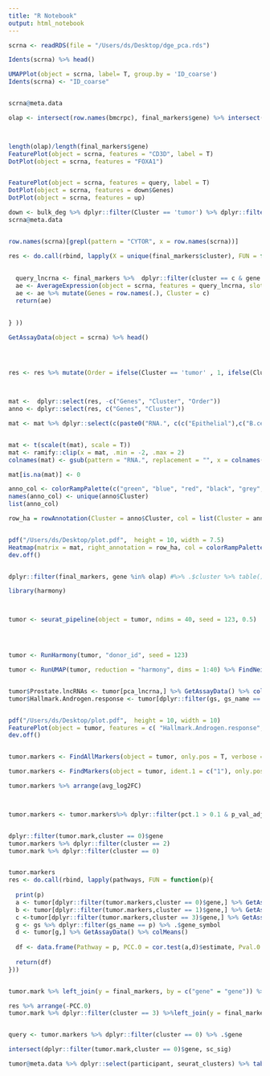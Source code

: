 ```yaml
---
title: "R Notebook"
output: html_notebook
---
```

```r


scrna <- readRDS(file = "/Users/ds/Desktop/dge_pca.rds")

Idents(scrna) %>% head()

UMAPPlot(object = scrna, label= T, group.by = 'ID_coarse')
Idents(scrna) <- "ID_coarse"


scrna@meta.data

olap <- intersect(row.names(bmcrpc), final_markers$gene) %>% intersect( row.names(scrna))



length(olap)/length(final_markers$gene)
FeaturePlot(object = scrna, features = "CD3D", label = T)
DotPlot(object = scrna, features = "FOXA1")


FeaturePlot(object = scrna, features = query, label = T)
DotPlot(object = scrna, features = down$Genes)
DotPlot(object = scrna, features = up)

down <- bulk_deg %>% dplyr::filter(Cluster == 'tumor') %>% dplyr::filter(adj.P.Val < 0.1 & logFC < -1)
scrna@meta.data


row.names(scrna)[grepl(pattern = "CYTOR", x = row.names(scrna))]
```

```r


res <- do.call(rbind, lapply(X = unique(final_markers$cluster), FUN = function(c){
  
  
  query_lncrna <- final_markers %>%  dplyr::filter(cluster == c & gene %in% olap) %>% arrange(-avg_log2FC)  %>% .$gene
  ae <- AverageExpression(object = scrna, features = query_lncrna, slot = "data") %>%  data.frame() %>% log1p() 
  ae <- ae %>% mutate(Genes = row.names(.), Cluster = c)
  return(ae)

  
} ))

GetAssayData(object = scrna) %>% head()




res <- res %>% mutate(Order = ifelse(Cluster == 'tumor' , 1, ifelse(Cluster == 'B lineage', 2, ifelse(Cluster=='NK/T', 3, ifelse(Cluster == "neutrophil", 4, ifelse(Cluster == "monocyte/macrophage", 5, ifelse(Cluster == "erythroid", 6, 7))  ))))) %>% arrange(Order)



mat <-  dplyr::select(res, -c("Genes", "Cluster", "Order"))
anno <- dplyr::select(res, c("Genes", "Cluster"))

```



```r


mat <- mat %>% dplyr::select(c(paste0("RNA.", c(c("Epithelial"),c("B.cell", "Plasma"),  c("T.cell"),c("Myeloid")))))


mat <- t(scale(t(mat), scale = T)) 
mat <- ramify::clip(x = mat, .min = -2, .max = 2)
colnames(mat) <- gsub(pattern = "RNA.", replacement = "", x = colnames(mat))

mat[is.na(mat)] <- 0

anno_col <- colorRampPalette(c("green", "blue", "red", "black", "grey", "purple"))(6)
names(anno_col) <- unique(anno$Cluster)
list(anno_col)

row_ha = rowAnnotation(Cluster = anno$Cluster, col = list(Cluster = anno_col))


pdf("/Users/ds/Desktop/plot.pdf",  height = 10, width = 7.5)
Heatmap(matrix = mat, right_annotation = row_ha, col = colorRampPalette(c("purple","black", "yellow"))(3), show_column_names = T, cluster_columns = F, na_col = 'black', cluster_rows = F, column_split =as.character(c("A", rep("B", 2),rep("C",1),rep("D", 1))),row_split = c(rep("A",17 ), rep("B", 5), rep("C", 16), rep("D",11 ), rep("E", 8), rep("F", 4)))
dev.off()


dplyr::filter(final_markers, gene %in% olap) #%>% .$cluster %>% table()
```



```r
library(harmony)



tumor <- seurat_pipeline(object = tumor, ndims = 40, seed = 123, 0.5)




tumor <- RunHarmony(tumor, "donor_id", seed = 123)

tumor <- RunUMAP(tumor, reduction = "harmony", dims = 1:40) %>% FindNeighbors(reduction = "harmony", dims = 1:40) %>% FindClusters(resolution = 0.6, algorithm = 1, random.seed =123) 


tumor$Prostate.lncRNAs <- tumor[pca_lncrna,] %>% GetAssayData() %>% colMeans()
tumor$Hallmark.Androgen.response <- tumor[dplyr::filter(gs, gs_name == "HALLMARK_ANDROGEN_RESPONSE")$gene_symbol,] %>% GetAssayData() %>% colMeans()


pdf("/Users/ds/Desktop/plot.pdf",  height = 10, width = 10)
FeaturePlot(object = tumor, features = c( "Hallmark.Androgen.response", "Prostate.lncRNAs", "PCAT1", "SCHLAP1"),  label = T)
dev.off()



```


```r
tumor.markers <- FindAllMarkers(object = tumor, only.pos = T, verbose = T)

tumor.markers <- FindMarkers(object = tumor, ident.1 = c("1"), only.pos = F, verbose = T)

tumor.markers %>% arrange(avg_log2FC)



tumor.markers <- tumor.markers%>% dplyr::filter(pct.1 > 0.1 & p_val_adj < 0.1 & abs(avg_log2FC)> 1) 


dplyr::filter(tumor.mark,cluster == 0)$gene
tumor.markers %>% dplyr::filter(cluster == 2)
tumor.mark %>% dplyr::filter(cluster == 0)


tumor.markers
res <- do.call(rbind, lapply(pathways, FUN = function(p){
  
  print(p)
  a <- tumor[dplyr::filter(tumor.markers,cluster == 0)$gene,] %>% GetAssayData() %>% colMeans()
  b <- tumor[dplyr::filter(tumor.markers,cluster == 1)$gene,] %>% GetAssayData() %>% colMeans()
  c <-tumor[dplyr::filter(tumor.markers,cluster == 3)$gene,] %>% GetAssayData() %>% colMeans()
  g <- gs %>% dplyr::filter(gs_name == p) %>% .$gene_symbol
  d <- tumor[g,] %>% GetAssayData() %>% colMeans()
  
  df <- data.frame(Pathway = p, PCC.0 = cor.test(a,d)$estimate, Pval.0 = cor.test(a,d)$p.value, PCC.1 = cor.test(b,d)$estimate, Pval.1= cor.test(b,d)$p.value, PCC.3 = cor.test(c,d)$estimate, Pval.3= cor.test(c,d)$p.value)
  
  return(df)
}))


tumor.mark %>% left_join(y = final_markers, by = c("gene" = "gene")) %>% dplyr::filter(cluster.y == 'tumor')

res %>% arrange(-PCC.0)
tumor.mark %>% dplyr::filter(cluster == 3) %>%left_join(y = final_markers, by = c("gene" = "gene")) 


query <- tumor.markers %>% dplyr::filter(cluster == 0) %>% .$gene

intersect(dplyr::filter(tumor.mark,cluster == 0)$gene, sc_sig)

tumor@meta.data %>% dplyr::select(participant, seurat_clusters) %>% table() %>% prop.table() %>% data.frame() %>% ggplot(aes(x = seurat_clusters, y = Freq, fill = participant)) + geom_col()
```

